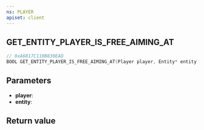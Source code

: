 ```yaml
---
ns: PLAYER
apiset: client
---
```

## GET_ENTITY_PLAYER_IS_FREE_AIMING_AT

```c
// 0xA6817C110B830EAD
BOOL GET_ENTITY_PLAYER_IS_FREE_AIMING_AT(Player player, Entity* entity);
```


## Parameters
* **player**:
* **entity**:

## Return value